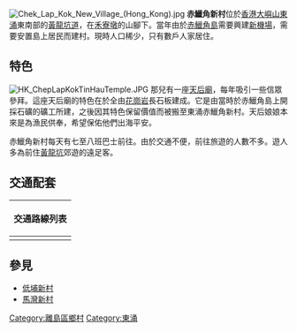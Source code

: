 {{Coord|22.27668|113.94210|display=title}}
[[File:Chek_Lap_Kok_New_Village_(Hong_Kong).jpg|thumb]]
'''赤鱲角新村'''位於[[香港|香港]][[大嶼山|大嶼山]][[東涌_(香港)|東涌]]東南部的[[黃龍坑道|黃龍坑道]]，在[[禾寮墩|禾寮墩]]的山腳下。當年由於[[赤鱲角|赤鱲角島]]需要興建[[香港國際機場|新機場]]，需要安置島上居民而建村。現時人口稀少，只有數戶人家居住。

== 特色 ==
[[File:HK_ChepLapKokTinHauTemple.JPG|thumb]]
那兒有一座[[天后廟|天后廟]]，每年吸引一些信眾參拜。這座天后廟的特色在於全由[[花崗岩|花崗岩]]長石板建成。它是由當時於赤鱲角島上開採石礦的礦工所建，之後因其特色保留價值而被搬至東涌赤鱲角新村。天后娘娘本來是為漁民供奉，希望保佑他們出海平安。

赤鱲角新村每天有七至八班巴士前往。由於交通不便，前往旅遊的人數不多。遊人多為前住[[黃龍坑|黃龍坑]]郊遊的遠足客。

==交通配套==
{| class="mw-collapsible mw-collapsed wikitable" style="background:yellow; margin: 0 auto; width: auto;" 
! 交通路線列表
|-
|
{{大嶼山巴士簡單列表|34}}
|}

==參見==
*[[低埔新村|低埔新村]]
*[[馬灣新村|馬灣新村]]

{{HK-geo-stub}}
[[Category:離島區鄉村|Category:離島區鄉村]]
[[Category:東涌|Category:東涌]]